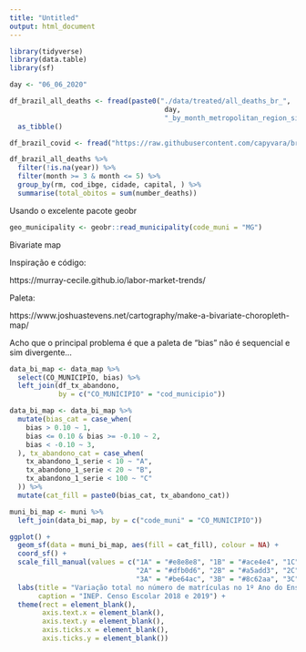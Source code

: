 ```yaml
---
title: "Untitled"
output: html_document
---
```


```r
library(tidyverse)
library(data.table)
library(sf)
```

```r
day <- "06_06_2020"

df_brazil_all_deaths <- fread(paste0("./data/treated/all_deaths_br_", 
                                      day, 
                                      "_by_month_metropolitan_region_since_2019_ibge_code.csv")) %>%
  as_tibble()

df_brazil_covid <- fread("https://raw.githubusercontent.com/capyvara/brazil-civil-registry-data/master/civil_registry_covid_cities.csv")
```

```r
df_brazil_all_deaths %>% 
  filter(!is.na(year)) %>% 
  filter(month >= 3 & month <= 5) %>% 
  group_by(rm, cod_ibge, cidade, capital, ) %>% 
  summarise(total_obitos = sum(number_deaths))
```


Usando o excelente pacote geobr

```r
geo_municipality <- geobr::read_municipality(code_muni = "MG")
```









Bivariate map

Inspiração e código:

https://murray-cecile.github.io/labor-market-trends/

Paleta:

https://www.joshuastevens.net/cartography/make-a-bivariate-choropleth-map/

Acho que o principal problema é que a paleta de "bias" não é sequencial e sim divergente...

```r
data_bi_map <- data_map %>% 
  select(CO_MUNICIPIO, bias) %>% 
  left_join(df_tx_abandono, 
            by = c("CO_MUNICIPIO" = "cod_municipio"))

data_bi_map <- data_bi_map %>% 
  mutate(bias_cat = case_when(
    bias > 0.10 ~ 1,
    bias <= 0.10 & bias >= -0.10 ~ 2,
    bias < -0.10 ~ 3,
  ), tx_abandono_cat = case_when(
    tx_abandono_1_serie < 10 ~ "A",
    tx_abandono_1_serie < 20 ~ "B",
    tx_abandono_1_serie < 100 ~ "C"
  )) %>% 
  mutate(cat_fill = paste0(bias_cat, tx_abandono_cat))

muni_bi_map <- muni %>% 
  left_join(data_bi_map, by = c("code_muni" = "CO_MUNICIPIO"))

ggplot() +
  geom_sf(data = muni_bi_map, aes(fill = cat_fill), colour = NA) +
  coord_sf() +
  scale_fill_manual(values = c("1A" = "#e8e8e8", "1B" = "#ace4e4", "1C" = "#5ac8c8",
                               "2A" = "#dfb0d6", "2B" = "#a5add3", "2C" = "#5698b9",
                               "3A" = "#be64ac", "3B" = "#8c62aa", "3C" = "#3b4994")) +
  labs(title = "Variação total no número de matrículas no 1º Ano do Ensino Médio na rede estadual de Minas Gerais - 2018/2019 (%)",
       caption = "INEP. Censo Escolar 2018 e 2019") +
  theme(rect = element_blank(),
        axis.text.x = element_blank(),
        axis.text.y = element_blank(),
        axis.ticks.x = element_blank(),
        axis.ticks.y = element_blank())
```

